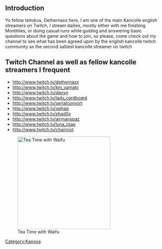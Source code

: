 ==Introduction==
Yo fellow teitokus, Dethernaxx here, I am one of the main Kancolle english streamers on Twitch, I stream dailies, mostly either with me finishing Monthlies, or doing casual runs while guiding and answering basic questions about the game and how to join, so please, come check out my channel to see what has been agreed upon by the english kancolle twitch community as the second saltiest kancolle streamer on twitch

==Twitch Channel as well as fellow kancolle streamers I frequent==

* http://www.twitch.tv/dethernaxx
* http://www.twitch.tv/km_yamato
* http://www.twitch.tv/daxyn
* http://www.twitch.tv/lady_cardboard
* http://www.twitch.tv/serialconvort
* http://www.twitch.tv/ophaq
* http://www.twitch.tv/shad0x
* http://www.twitch.tv/airmanspaz
* http://www.twitch.tv/luna_tgap
* http://www.twitch.tv/chainriot
[[File:Yande.re_281277_sample_ayuya_naka_no_hito_japanese_clothes_jpeg_artifacts_kantai_collection_kongou_(kancolle)_thighhighs.jpg|thumb|298px|Tea Time with Waifu]]
[[Category:Kanoya]]